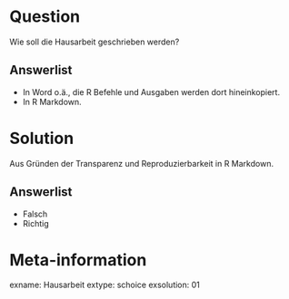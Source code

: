 Question
========

Wie soll die Hausarbeit geschrieben werden?

Answerlist
----------
* In Word o.ä., die R Befehle und Ausgaben werden dort hineinkopiert.
* In R Markdown.


Solution
========

Aus Gründen der Transparenz und Reproduzierbarkeit in R Markdown.

Answerlist
----------
* Falsch
* Richtig


Meta-information
================
exname: Hausarbeit
extype: schoice
exsolution: 01